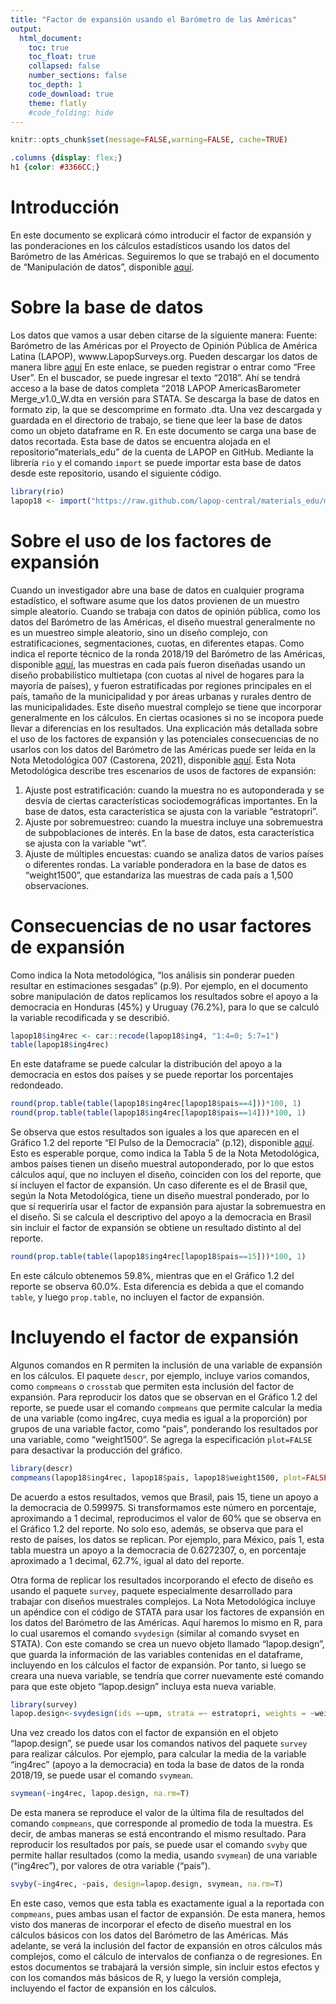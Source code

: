 ```yaml
---
title: "Factor de expansión usando el Barómetro de las Américas"
output:
  html_document:
    toc: true
    toc_float: true
    collapsed: false
    number_sections: false
    toc_depth: 1
    code_download: true
    theme: flatly
    #code_folding: hide
---
```


```r
knitr::opts_chunk$set(message=FALSE,warning=FALSE, cache=TRUE)
```

```css
.columns {display: flex;}
h1 {color: #3366CC;}
```

# Introducción

En este documento se explicará cómo introducir el factor de expansión y las ponderaciones en los cálculos estadísticos usando los datos del Barómetro de las Américas. Seguiremos lo que se trabajó en el documento de "Manipulación de datos", disponible [aquí](https://rpubs.com/arturo_maldonado/727887). 

# Sobre la base de datos

Los datos que vamos a usar deben citarse de la siguiente manera:
Fuente: Barómetro de las Américas por el Proyecto de Opinión Pública de América Latina (LAPOP), wwww.LapopSurveys.org.
Pueden descargar los datos de manera libre  [aquí](http://datasets.americasbarometer.org/database/login.php)
En este enlace, se pueden registrar o entrar como "Free User". En el buscador, se puede ingresar el texto "2018". Ahí se tendrá acceso a la base de datos completa "2018 LAPOP AmericasBarometer Merge_v1.0_W.dta en versión para STATA. Se descarga la base de datos en formato zip, la que se descomprime en formato .dta.
Una vez descargada y guardada en el directorio de trabajo, se tiene que leer la base de datos como un objeto dataframe en R. 
En este documento se carga una base de datos recortada. Esta base de datos se encuentra alojada en el repositorio "materials_edu" de la cuenta de LAPOP en GitHub.
Mediante la librería `rio` y el comando `import` se puede importar esta base de datos desde este repositorio, usando el siguiente código.
```r
library(rio)
lapop18 <- import("https://raw.github.com/lapop-central/materials_edu/main/LAPOP_AB_Merge_2018_v1.0.sav")
```

# Sobre el uso de los factores de expansión

Cuando un investigador abre una base de datos en cualquier programa estadístico, el software asume que los datos provienen de un muestro simple aleatorio. Cuando se trabaja con datos de opinión pública, como los datos del Barómetro de las Américas, el diseño muestral generalmente no es un muestreo simple aleatorio, sino un diseño complejo, con estratificaciones, segmentaciones, cuotas, en diferentes etapas. 
Como indica el reporte técnico de la ronda 2018/19 del Barómetro de las Américas, disponible [aquí](https://www.vanderbilt.edu/lapop/ab2018/AmericasBarometer_2018-19_Technical_Report_W_102919.pdf), las muestras en cada país fueron diseñadas usando un diseño probabilístico multietapa (con cuotas al nivel de hogares para la mayoría de países), y fueron estratificadas por regiones principales en el país, tamaño de la municipalidad y por áreas urbanas y rurales dentro de las municipalidades.
Este diseño muestral complejo se tiene que incorporar generalmente en los cálculos. En ciertas ocasiones si no se incopora puede llevar a diferencias en los resultados. Una explicación más detallada sobre el uso de los factores de expansión y las potenciales consecuencias de no usarlos con los datos del Barómetro de las Américas puede ser leída en la Nota Metodológica 007 (Castorena, 2021), disponible [aquí](https://www.vanderbilt.edu/lapop/insights/IMN007es.pdf).
Esta Nota Metodológica describe tres escenarios de usos de factores de expansión:

1. Ajuste post estratificación: cuando la muestra no es autoponderada y se desvía de ciertas características sociodemográficas importantes. En la base de datos, esta característica se ajusta con la variable "estratopri".
2. Ajuste por sobremuestreo: cuando la muestra incluye una sobremuestra de subpoblaciones de interés. En la base de datos, esta característica se ajusta con la variable "wt".
3. Ajuste de múltiples encuestas: cuando se analiza datos de varios países o diferentes rondas. La variable ponderadora en la base de datos es "weight1500", que estandariza las muestras de cada país a 1,500 observaciones.

# Consecuencias de no usar factores de expansión

Como indica la Nota metodológica, "los análisis sin ponderar pueden resultar en estimaciones sesgadas" (p.9). Por ejemplo, en el documento sobre manipulación de datos replicamos los resultados sobre el apoyo a la democracia en Honduras (45%) y Uruguay (76.2%), para lo que se calculó la variable recodificada y se describió.
```r
lapop18$ing4rec <- car::recode(lapop18$ing4, "1:4=0; 5:7=1")
table(lapop18$ing4rec)
```

En este dataframe se puede calcular la distribución del apoyo a la democracia en estos dos países y se puede reportar los porcentajes redondeado.
```r
round(prop.table(table(lapop18$ing4rec[lapop18$pais==4]))*100, 1)
round(prop.table(table(lapop18$ing4rec[lapop18$pais==14]))*100, 1)
```

Se observa que estos resultados son iguales a los que aparecen en el Gráfico 1.2 del reporte "El Pulso de la Democracia" (p.12), disponible [aquí](https://www.vanderbilt.edu/lapop/ab2018/2018-19_AmericasBarometer_Regional_Report_Spanish_W_03.27.20.pdf). Esto es esperable porque, como indica la Tabla 5 de la Nota Metodológica, ambos países tienen un diseño muestral autoponderado, por lo que estos cálculos aquí, que no incluyen el diseño, coinciden con los del reporte, que sí incluyen el factor de expansión.
Un caso diferente es el de Brasil que, según la Nota Metodológica, tiene un diseño muestral ponderado, por lo que sí requeriría usar el factor de expansión para ajustar la sobremuestra en el diseño.
Si se calcula el descriptivo del apoyo a la democracia en Brasil sin incluir el factor de expansión se obtiene un resultado distinto al del reporte.
```r
round(prop.table(table(lapop18$ing4rec[lapop18$pais==15]))*100, 1)
```

En este cálculo obtenemos 59.8%, mientras que en el Gráfico 1.2 del reporte se observa 60.0%. Esta diferencia es debida a que el comando `table`, y luego `prop.table`, no incluyen el factor de expansión.

# Incluyendo el factor de expansión

Algunos comandos en R permiten la inclusión de una variable de expansión en los cálculos. El paquete `descr`, por ejemplo, incluye varios comandos, como `compmeans` o `crosstab` que permiten esta inclusión del factor de expansión. 
Para reproducir los datos que se observan en el Gráfico 1.2 del reporte, se puede usar el comando `compmeans` que permite calcular la media de una variable (como ing4rec, cuya media es igual a la proporción) por grupos de una variable factor, como "pais", ponderando los resultados por una variable, como "weight1500". Se agrega la especificación `plot=FALSE` para desactivar la producción del gráfico.
```r
library(descr)
compmeans(lapop18$ing4rec, lapop18$pais, lapop18$weight1500, plot=FALSE)
```

De acuerdo a estos resultados, vemos que Brasil, pais 15, tiene un apoyo a la democracia de 0.599975. Si transformamos este número en porcentaje, aproximando a 1 decimal, reproducimos el valor de 60% que se observa en el Gráfico 1.2 del reporte. No solo eso, además, se observa que para el resto de países, los datos se replican. Por ejemplo, para México, país 1, esta tabla muestra un apoyo a la democracia de 0.6272307, o, en porcentaje aproximado a 1 decimal, 62.7%, igual al dato del reporte.

Otra forma de replicar los resultados incorporando el efecto de diseño es usando el paquete `survey`, paquete especialmente desarrollado para trabajar con diseños muestrales complejos. 
La Nota Metodológica incluye un apéndice con el código de STATA para usar los factores de expansión en los datos del Barómetro de las Américas. Aquí haremos lo mismo en R, para lo cual usaremos el comando `svydesign` (similar al comando svyset en STATA).
Con este comando se crea un nuevo objeto llamado "lapop.design", que guarda la información de las variables contenidas en el dataframe, incluyendo en los cálculos el factor de expansión. Por tanto, si luego se creara una nueva variable, se tendría que correr nuevamente esté comando para que este objeto "lapop.design" incluya esta nueva variable.
```r
library(survey)
lapop.design<-svydesign(ids =~upm, strata =~ estratopri, weights = ~weight1500, nest=TRUE, data=lapop18)
```

Una vez creado los datos con el factor de expansión en el objeto "lapop.design", se puede usar los comandos nativos del paquete `survey` para realizar cálculos. Por ejemplo, para calcular la media de la variable "ing4rec" (apoyo a la democracia) en toda la base de datos de la ronda 2018/19, se puede usar el comando `svymean`.

```r
svymean(~ing4rec, lapop.design, na.rm=T)
```

De esta manera se reproduce el valor de la última fila de resultados del comando `compmeans`, que corresponde al promedio de toda la muestra. Es decir, de ambas maneras se está encontrando el mismo resultado.
Para reproducir los resultados por país, se puede usar el comando `svyby` que permite hallar resultados (como la media, usando `svymean`) de una variable ("ing4rec"), por valores de otra variable ("pais").

```r
svyby(~ing4rec, ~pais, design=lapop.design, svymean, na.rm=T)
```

En este caso, vemos que esta tabla es exactamente igual a la reportada con `compmeans`, pues ambas usan el factor de expansión. 
De esta manera, hemos visto dos maneras de incorporar el efecto de diseño muestral en los cálculos básicos con los datos del Barómetro de las Américas. Más adelante, se verá la inclusión del factor de expansión en otros cálculos más complejos, como el cálculo de intervalos de confianza o de regresiones.
En estos documentos se trabajará la versión simple, sin incluir estos efectos y con los comandos más básicos de R, y luego la versión compleja, incluyendo el factor de expansión en los cálculos.
